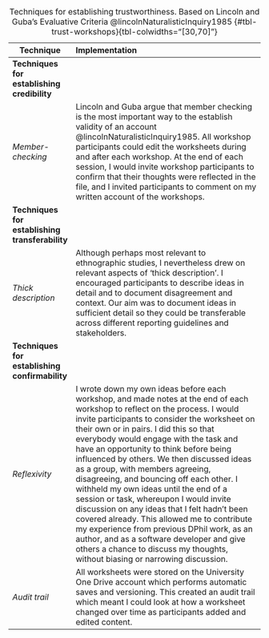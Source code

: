 **Technique**                                   | Implementation
------------------------------------------------|:----------------------------------------------------------------------------------------------------------------------------------------------------------------------------------------------------------------------------------------------------------------------------------------------------------------------------------------------------------------------------------------------------------------------------------------------------------------------------------------------------------------------------------------------------------------------------------------------------------------------------------------------------------------------------------------
**Techniques for establishing credibility**     |
*Member-checking*                               | Lincoln and Guba argue that member checking is the most important way to the establish validity of an account @lincolnNaturalisticInquiry1985. All workshop participants could edit the worksheets during and after each workshop. At the end of each session, I would invite workshop participants to confirm that their thoughts were reflected in the file, and I invited participants to comment on my written account of the workshops.
**Techniques for establishing transferability** |
*Thick description*                             | Although perhaps most relevant to ethnographic studies, I nevertheless drew on relevant aspects of ‘thick description’. I encouraged participants to describe ideas in detail and to document disagreement and context. Our aim was to document ideas in sufficient detail so they could be transferable across different reporting guidelines and stakeholders.
**Techniques for establishing confirmability**  |
*Reflexivity*                                   | I wrote down my own ideas before each workshop, and made notes at the end of each workshop to reflect on the process. I would invite participants to consider the worksheet on their own or in pairs. I did this so that everybody would engage with the task and have an opportunity to think before being influenced by others. We then discussed ideas as a group, with members agreeing, disagreeing, and bouncing off each other. I withheld my own ideas until the end of a session or task, whereupon I would invite discussion on any ideas that I felt hadn't been covered already. This allowed me to contribute my experience from previous DPhil work, as an author, and as a software developer and give others a chance to discuss my thoughts, without biasing or narrowing discussion.
*Audit trail*                                   | All worksheets were stored on the University One Drive account which performs automatic saves and versioning. This created an audit trail which meant I could look at how a worksheet changed over time as participants added and edited content.


: Techniques for establishing trustworthiness. Based on Lincoln and Guba's Evaluative Criteria @lincolnNaturalisticInquiry1985 {#tbl-trust-workshops}{tbl-colwidths="[30,70]"}

